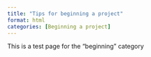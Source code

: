```yaml
---
title: "Tips for beginning a project"
format: html
categories: [Beginning a project]
---
```


This is a test page for the "beginning" category
